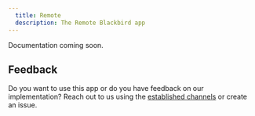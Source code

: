 ```yaml
---
  title: Remote
  description: The Remote Blackbird app
---
```


<LinkCard title="View on Github" target="_blank" href="https://github.com/bb-io/Remote" icon="github" />

Documentation coming soon.

## Feedback

Do you want to use this app or do you have feedback on our implementation? Reach out to us using the [established channels](https://www.blackbird.io/) or create an issue.

